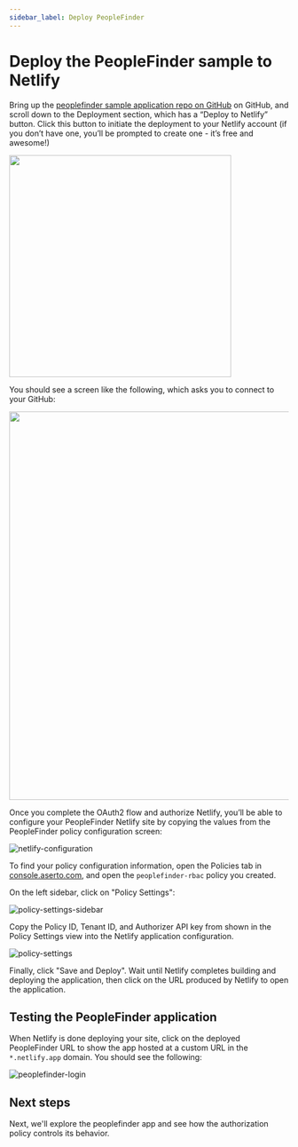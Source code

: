 ```yaml
---
sidebar_label: Deploy PeopleFinder
---
```


# Deploy the PeopleFinder sample to Netlify

Bring up the [peoplefinder sample application repo on GitHub](https://github.com/aserto-demo/peoplefinder-acmecorp) on GitHub, and scroll down to the Deployment section, which has a “Deploy to Netlify” button. Click this button to initiate the deployment to your Netlify account (if you don’t have one, you’ll be prompted to create one - it’s free and awesome!)

[<img src="/peoplefinder-repo.png" width="400"/>](peoplefinder-repo.png)

You should see a screen like the following, which asks you to connect to your GitHub:

[<img src="/getting-started-acmecorp/netlify-connect-github.png" width="700px" />](/getting-started-acmecorp/netlify-connect-github.png)

Once you complete the OAuth2 flow and authorize Netlify, you’ll be able to configure your PeopleFinder Netlify site by copying the values from the PeopleFinder policy configuration screen:

![netlify-configuration](/getting-started-acmecorp/netlify-configuration.png)

To find your policy configuration information, open the Policies tab in [console.aserto.com](https://console.aserto.com/ui/policies), and open the `peoplefinder-rbac` policy you created.

On the left sidebar, click on "Policy Settings":

![policy-settings-sidebar](/getting-started-acmecorp/policy-settings-sidebar.png)

Copy the Policy ID, Tenant ID, and Authorizer API key from shown in the Policy Settings view into the Netlify application configuration.

![policy-settings](/getting-started-acmecorp/policy-settings.png)

Finally, click "Save and Deploy". Wait until Netlify completes building and deploying the application, then click on the URL produced by Netlify to open the application.

## Testing the PeopleFinder application

When Netlify is done deploying your site, click on the deployed PeopleFinder URL to show the app hosted at a custom URL in the `*.netlify.app` domain. You should see the following:

![peoplefinder-login](/getting-started-acmecorp/peoplefinder-login.png)

## Next steps

Next, we'll explore the peoplefinder app and see how the authorization policy controls its behavior.
